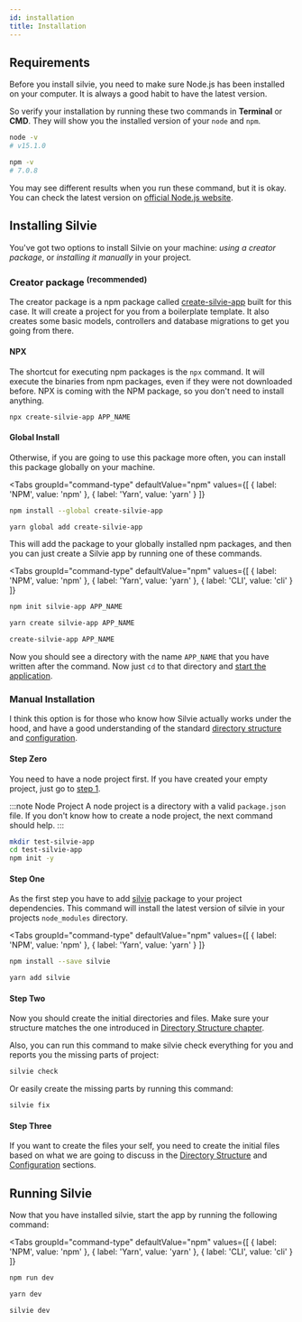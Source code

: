 ```yaml
---
id: installation
title: Installation
---
```



## Requirements
Before you install silvie, you need to make sure Node.js has been installed on your computer. It is always a good habit to have
the latest version.

So verify your installation by running these two commands in **Terminal** or **CMD**. They will show you the installed
version of your `node` and `npm`.

```bash
node -v
# v15.1.0

npm -v
# 7.0.8
```
You may see different results when you run these command, but it is okay. You can
check the latest version on [official Node.js website](https://nodejs.org).

## Installing Silvie
You've got two options to install Silvie on your machine: *using a creator package*, or *installing it manually* in your
project.

### Creator package <sup>(recommended)</sup>
The creator package is a npm package called [create-silvie-app](https://www.npmjs.com/package/create-silvie-app) built
for this case. It will create a project for you from a boilerplate template.
It also creates some basic models, controllers and database migrations to get you going from there.

#### NPX
The shortcut for executing npm packages is the `npx` command. It will execute the binaries from npm packages, even if
they were not downloaded before. NPX is coming with the NPM package, so you don't need to install anything.

```bash
npx create-silvie-app APP_NAME
```

#### Global Install
Otherwise, if you are going to use this package more often, you can install this package globally on your machine.

<Tabs
    groupId="command-type"
    defaultValue="npm"
    values={[
        { label: 'NPM', value: 'npm' },
        { label: 'Yarn', value: 'yarn' }
    ]}
>
<TabItem value="npm">

```bash
npm install --global create-silvie-app
```

</TabItem>
<TabItem value="yarn">

```bash
yarn global add create-silvie-app
```

</TabItem>
</Tabs>

This will add the package to your globally installed npm packages, and then you can just create a Silvie app by running
one of these commands.

<Tabs
    groupId="command-type"
    defaultValue="npm"
    values={[
        { label: 'NPM', value: 'npm' },
        { label: 'Yarn', value: 'yarn' },
        { label: 'CLI', value: 'cli' }
    ]}
>
<TabItem value="npm">

```bash
npm init silvie-app APP_NAME
```

</TabItem>
<TabItem value="yarn">

```bash
yarn create silvie-app APP_NAME
```

</TabItem>
<TabItem value="cli">

```bash
create-silvie-app APP_NAME
```

</TabItem>
</Tabs>

Now you should see a directory with the name `APP_NAME` that you have written after the command. Now just `cd` to that
directory and [start the application](#running-silvie).

### Manual Installation
I think this option is for those who know how Silvie actually works under the hood, and have a good understanding of the
standard [directory structure](directory-structure.md) and [configuration](configuration.md).

#### Step Zero
You need to have a node project first. If you have created your empty project, just go to [step 1](#step-1).

:::note Node Project
A node project is a directory with a valid `package.json` file.
If you don't know how to create a node project, the next command should help.
:::

```bash
mkdir test-silvie-app
cd test-silvie-app
npm init -y
```

#### Step One
As the first step you have to add [silvie](https://www.npmjs.com/package/silvie) package to your project dependencies.
This command will install the latest version of silvie in your projects `node_modules` directory.

<Tabs
    groupId="command-type"
    defaultValue="npm"
    values={[
        { label: 'NPM', value: 'npm' },
        { label: 'Yarn', value: 'yarn' }
    ]}
>
<TabItem value="npm">

```bash
npm install --save silvie
```

</TabItem>
<TabItem value="yarn">

```bash
yarn add silvie
```

</TabItem>
</Tabs>

#### Step Two
Now you should create the initial directories and files. Make sure your structure matches the one introduced in
[Directory Structure chapter](directory-structure.md).

Also, you can run this command to make silvie check everything for you and reports you the missing parts of project:

```bash
silvie check
```

Or easily create the missing parts by running this command:

```bash
silvie fix
```

#### Step Three
If you want to create the files your self, you need to create the initial files based on what we are going to discuss in
the [Directory Structure](directory-structure.md) and [Configuration](configuration.md) sections.

## Running Silvie
Now that you have installed silvie, start the app by running the following command:

<Tabs
    groupId="command-type"
    defaultValue="npm"
    values={[
        { label: 'NPM', value: 'npm' },
        { label: 'Yarn', value: 'yarn' },
        { label: 'CLI', value: 'cli' }
    ]}
>
<TabItem value="npm">

```bash
npm run dev
```

</TabItem>
<TabItem value="yarn">

```bash
yarn dev
```

</TabItem>
<TabItem value="cli">

```bash
silvie dev
```

</TabItem>
</Tabs>
